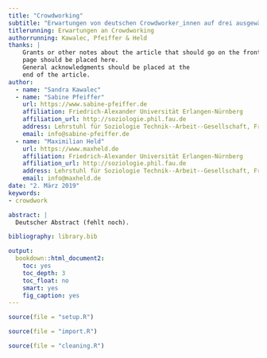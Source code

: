 ```yaml
---
title: "Crowdworking"
subtitle: "Erwartungen von deutschen Crowdworker_innen auf drei ausgewählten Plattformen."
titlerunning: Erwartungen an Crowdworking
authorrunning: Kawalec, Pfeiffer & Held
thanks: | 
    Grants or other notes about the article that should go on the front 
    page should be placed here. 
    General acknowledgments should be placed at the
    end of the article.
author: 
  - name: "Sandra Kawalec"
  - name: "Sabine Pfeiffer"
    url: https://www.sabine-pfeiffer.de
    affiliation: Friedrich-Alexander Universität Erlangen-Nürnberg
    affiliation_url: http://soziologie.phil.fau.de
    address: Lehrstuhl für Soziologie Technik--Arbeit--Gesellschaft, Friedrich-Alexander Universität Erlangen-Nürnberg
    email: info@sabine-pfeiffer.de
  - name: "Maximilian Held"
    url: https://www.maxheld.de
    affiliation: Friedrich-Alexander Universität Erlangen-Nürnberg
    affiliation_url: http://soziologie.phil.fau.de
    address: Lehrstuhl für Soziologie Technik--Arbeit--Gesellschaft, Friedrich-Alexander Universität Erlangen-Nürnberg
    email: info@maxheld.de
date: "2. März 2019"
keywords:
- crowdwork

abstract: |
  Deutscher Abstract (fehlt noch).

bibliography: library.bib

output:
  bookdown::html_document2:
    toc: yes
    toc_depth: 3
    toc_float: no
    smart: yes
    fig_caption: yes
---
```


```r
source(file = "setup.R")
```

```r
source(file = "import.R")
```

```r
source(file = "cleaning.R")
```


